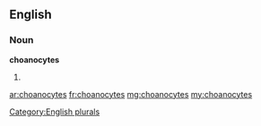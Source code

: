 ==English==

===Noun===
'''choanocytes'''

# {{plural of|[[choanocyte]]}}

[[Category:English plurals]]

[[ar:choanocytes]]
[[fr:choanocytes]]
[[mg:choanocytes]]
[[my:choanocytes]]